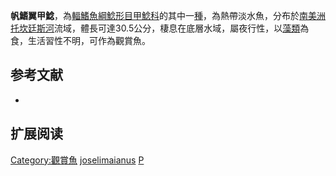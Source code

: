 {{Speciesbox
| name = 帆鰭翼甲鯰
| image = Pleccoo (4).JPG
| image_width = 250px
| image_caption = 
| status = NE
| status_system = IUCN3.1
| genus = Pterygoplichthys
| species = joselimaianus
| authority = [[Weber|Weber]], 1991
| synonyms = *''Glyptoperichthys joselimaianus'', Weber, 1991
}}

'''帆鰭翼甲鯰'''，為[[輻鰭魚綱|輻鰭魚綱]][[鯰形目|鯰形目]][[甲鯰科|甲鯰科]]的其中一[[種|種]]，為熱帶淡水魚，分布於[[南美洲|南美洲]][[托坎廷斯河|托坎廷斯河]]流域，體長可達30.5公分，棲息在底層水域，屬夜行性，以[[藻類|藻類]]為食，生活習性不明，可作為觀賞魚。

== 参考文献 ==
*{{FishBase_species|genus=Pterygoplichthys|species=joselimaianus|year=2015|month=1}}

== 扩展阅读 ==
{{refbegin}}
{{wikispecies-inline|Pterygoplichthys joselimaianus|帆鰭翼甲鯰}}
{{refend}}
{{Taxonbar|from=Q1039106}}

[[Category:觀賞魚|Category:觀賞魚]]
[[Category:翼甲鯰屬|joselimaianus]]
[[Category:1991年描述的鱼类|P]]
